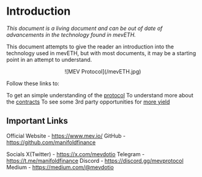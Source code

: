 
# Introduction

*This document is a living document and can be out of date of advancements in the technology found in mevETH.* 

This document attempts to give the reader an introduction into the technology used in mevETH, but with most documents, it may be a starting point in an attempt to understand. 


<div align="center"> ![MEV Protocol](/mevETH.jpg) </div>

Follow these links to:

To get an simple understanding of the [protocol](/protocol.mdx)
To understand more about the [contracts](/contracts.mdx)
To see some 3rd party opportunities for [more yield](/3rd.mdx)


## Important Links

Official Website - https://www.mev.io/
GitHub - https://github.com/manifoldfinance

Socials
X(Twitter) - https://x.com/mevdotio
Telegram - https://t.me/manifoldfinance
Discord - https://discord.gg/mevprotocol
Medium - https://medium.com/@mevdotio

